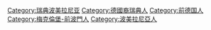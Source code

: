 [[Category:瑞典波美拉尼亚|Category:瑞典波美拉尼亚]]
[[Category:德國裔瑞典人|Category:德國裔瑞典人]]
[[Category:前德国人|Category:前德国人]]
[[Category:梅克倫堡-前波門人|Category:梅克倫堡-前波門人]]
[[Category:波美拉尼亞人|Category:波美拉尼亞人]]